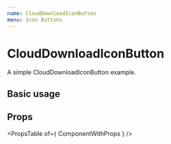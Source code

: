 ```yaml
---
name: CloudDownloadIconButton
menu: Icon Buttons
---
```



# CloudDownloadIconButton 

A simple CloudDownloadIconButton example.

## Basic usage
<Playground>
	<div>
		<CloudDownloadIconButton />
	</div>
</Playground>

## Props

<PropsTable of={ ComponentWithProps } />
